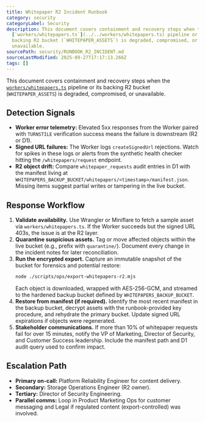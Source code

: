 ```yaml
---
title: Whitepaper R2 Incident Runbook
category: security
categoryLabel: Security
description: This document covers containment and recovery steps when the
  [`workers/whitepapers.ts`](../../workers/whitepapers.ts) pipeline or its
  backing R2 bucket (`WHITEPAPER_ASSETS`) is degraded, compromised, or
  unavailable.
sourcePath: security/RUNBOOK_R2_INCIDENT.md
sourceLastModified: 2025-09-27T17:17:13.266Z
tags: []
---
```


This document covers containment and recovery steps when the
[`workers/whitepapers.ts`](https://github.com/apotheonai/apotheon.ai/blob/main/workers/whitepapers.ts) pipeline or its backing
R2 bucket (`WHITEPAPER_ASSETS`) is degraded, compromised, or unavailable.

## Detection Signals

- **Worker error telemetry:** Elevated 5xx responses from the Worker paired with
  `TURNSTILE` verification success means the failure is downstream (R2 or D1).
- **Signed URL failures:** The Worker logs `createSignedUrl` rejections. Watch for
  spikes in these logs or alerts from the synthetic health checker hitting the
  `/whitepapers/request` endpoint.
- **R2 object drift:** Compare `whitepaper_requests` audit entries in D1 with the
  manifest living at `WHITEPAPERS_BACKUP_BUCKET/whitepapers/<timestamp>/manifest.json`.
  Missing items suggest partial writes or tampering in the live bucket.

## Response Workflow

1. **Validate availability.** Use Wrangler or Miniflare to fetch a sample asset
   via `workers/whitepapers.ts`. If the Worker succeeds but the signed URL 403s,
   the issue is at the R2 layer.
2. **Quarantine suspicious assets.** Tag or move affected objects within the
   live bucket (e.g., prefix with `quarantine/`). Document every change in the
   incident notes for later reconciliation.
3. **Run the encrypted export.** Capture an immutable snapshot of the bucket for
   forensics and potential restore:
   ```bash
   node ./scripts/ops/export-whitepapers-r2.mjs
   ```
   Each object is downloaded, wrapped with AES-256-GCM, and streamed to the
   hardened backup bucket defined by `WHITEPAPERS_BACKUP_BUCKET`.
4. **Restore from manifest (if required).** Identify the most recent manifest in
   the backup bucket, decrypt assets with the runbook-provided key procedure, and
   rehydrate the primary bucket. Update signed URL expirations if objects were
   regenerated.
5. **Stakeholder communications.** If more than 10% of whitepaper requests fail
   for over 15 minutes, notify the VP of Marketing, Director of Security, and
   Customer Success leadership. Include the manifest path and D1 audit query used
   to confirm impact.

## Escalation Path

- **Primary on-call:** Platform Reliability Engineer for content delivery.
- **Secondary:** Storage Operations Engineer (R2 owner).
- **Tertiary:** Director of Security Engineering.
- **Parallel comms:** Loop in Product Marketing Ops for customer messaging and
  Legal if regulated content (export-controlled) was involved.
